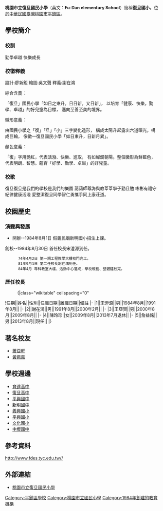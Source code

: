 {{Infobox_School
|name           =桃園市立復旦國民小學
|other_name     =Fu-Dan Elementary School
|image          =
|motto          =勤學卓越 快樂成長
|established    =1984年
|type           =[[國民小學|國民小學]]
|district       ={{flagicon|TWN}}[[臺灣|臺灣]][[桃園市|桃園市]][[平鎮區|平鎮區]]
|principal      =詹益銘
|address        =324桃園市平鎮區廣達里廣平街1號
|tel            =03 491 7491
|website        =http://www.fdes.tyc.edu.tw//
}}

'''桃園市立復旦國民小學'''（英文：'''Fu-Dan elementary School'''）簡稱'''復旦國小'''，位於[[中華民國|中華民國]][[臺灣|臺灣]][[桃園市|桃園市]][[平鎮區|平鎮區]]。

==學校簡介==
===校訓===
勤學卓越 快樂成長

===校徽釋義===
設計:廖新鉅 繪圖:吳文聲 釋義:謝在鴻

綜合含義：

「復旦」國民小學「如日之東升，日日新，又日新」，
以培育「健康、快樂，勤學、卓越」的好兒童為目標，
邁向至善至美的境界。

徽形意義：

由國民小學之「復」「旦」「小」三字變化造形，
構成太陽升起露出六道曙光，構成巨輪，
像徵一復旦國民小學「如日東升，日新月異」。

顏色意義：

「復」字用艷紅，代表活潑、快樂、進取，
有如燦爛朝陽。整個黴形為鮮藍色，
代表明朗、智慧。蘊育「好學、勤學、卓越」的好兒童。
===校歌===
復旦復旦是我們的學校是我們的樂園
藹藹師尊誨與教莘莘學子勤且勉
彬彬有禮守紀律健康活潑
愛整潔復旦同學智仁勇攜手同上康莊道。

==校園歷史==
===演變與發展===
*開辦--1984年8月1日 假義民廟新明國小招生上課。
創校--1984年8月30日 首任校長宋澄源到任。
       74年4月2日 第一期工程教學大樓校門完工。
       81年9月1日 第二任校長謝在鴻到任。
       84年4月 專科教室大樓、活動中心落成，學校規劃、整體建校完。

===歷任校長===
<!--原任校名以任職時校名為主，不需要更為現今名稱-->
:{|class="wikitable" cellspacing="0"
!任期||姓名||性別||任職日期||離職日期||備註
|-
|1||宋澄源||男||1984年8月||1991年8月||
|-
|2||謝在鴻||男||1991年8月||2000年2月||
|-
|3||王亞賢||男||2000年8月||2009年8月||
|-
|4||陳玲珍||女||2009年8月||2013年7月退休||
|-
|5||詹益銘||男||2013年8月||現任||
|}

== 著名校友 ==
*[[蕭亞軒|蕭亞軒]]
*[[黃姵嘉|黃姵嘉]]

== 學校週邊 ==
*[[桃園市私立育達高級中學|育達高中]]
*[[桃園市私立復旦高級中學|復旦高中]]
*[[桃園市立平興國民中學|平興國中]]
*[[桃園市立新明國民中學|新明國中]]
*[[桃園市平鎮區義興國民小學|義興國小]]
*[[桃園市平鎮區平興國民小學|平興國小]]
*[[桃園市平鎮區文化國民小學|文化國小]]
*[[桃園市立中壢國民中學|中壢國中]]

==參考資料==
{{reflist}}
http://www.fdes.tyc.edu.tw// {{Wayback|url=http://www.fdes.tyc.edu.tw// |date=20131019165638 }}

== 外部連結 ==
*[http://www.fdes.tyc.edu.tw// 桃園市立復旦國民小學] {{Wayback|url=http://www.fdes.tyc.edu.tw// |date=20131019165638 }}

{{桃園市國民中小學}}

[[Category:平鎮區學校|Category:平鎮區學校]]
[[Category:桃園市立國民小學|Category:桃園市立國民小學]]
[[Category:1984年創建的教育機構|Category:1984年創建的教育機構]]